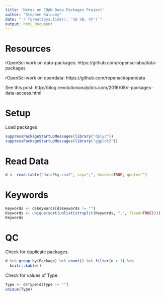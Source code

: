 ```yaml
---
title: 'Notes on CRAN Data Packages Project'
author: "Stephen Kaluzny"
date: "`r format(Sys.time(), '%d %B, %Y')`"
output: html_document
---
```


# Resources

rOpenSci work on data-packages: https://github.com/ropenscilabs/data-packages

rOpenSci work on opendata: https://github.com/ropensci/opendata

See this post:
http://blog.revolutionanalytics.com/2016/08/r-packages-data-access.html

# Setup
Load packages

```r
suppressPackageStartupMessages(library("dplyr"))
suppressPackageStartupMessages(library("ggplot2"))
```

# Read Data

```r
d <- read.table("dataPkg.csv2", sep=";", header=TRUE, quote="")
```

# Keywords

```r
Keywords <- d$Keywords[d$Keywords != ""]
Keywords <- unique(sort(unlist(strsplit(Keywords, ",", fixed=TRUE))))
Keywords
```

# QC

Check for duplicate packages.
```r
d %>% group_by(Package) %>% count() %>% filter(n > 1) %>%
  knitr::kable()
```

Check for values of Type.
```r
Type <- d$Type[d$Type != ""]
unique(Type)
```
